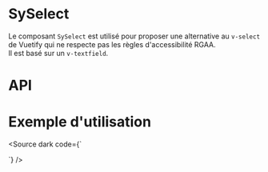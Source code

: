 
<Meta of={SySelectStories} />

# SySelect

Le composant `SySelect` est utilisé pour proposer une alternative au `v-select` de Vuetify qui ne respecte pas les règles d'accessibilité RGAA.<br/>
Il est basé sur un `v-textfield`.

<Canvas of={SySelectStories.Default} />

<Story of={SySelectStories.Info} />

# API

<Controls of={SySelectStories.Default} />

# Exemple d'utilisation

<Source dark code={`
<script setup lang="ts">

	const selectedValue = ref(undefined)

	const items = [
		{ text: 'Option 1', value: '1' },
		{ text: 'Option 2', value: '2' },
	]
</script>

<template>
	<main class="ma-12">
		SelectedValue: {{ selectedValue }}
		<div class="d-flex flex-wrap align-center">
			<custom-select
				v-model="selectedValue"
				:items="items"
				text-key="text"
				outlined
				required
			/>
		</div>
	</main>
</template>
`} />